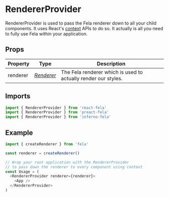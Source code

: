# RendererProvider

RendererProvider is used to pass the Fela renderer down to all your child components. It uses React's [context](https://reactjs.org/docs/context.html) APIs to do so. It actually is all you need to fully use Fela within your application.

## Props

| Property | Type                            | Description                                                    |
| -------- | ------------------------------- | -------------------------------------------------------------- |
| renderer | _[Renderer](api/fela/renderer)_ | The Fela renderer which is used to actually render our styles. |

## Imports

```javascript nocopy
import { RendererProvider } from 'react-fela'
import { RendererProvider } from 'preact-fela'
import { RendererProvider } from 'inferno-fela'
```

## Example

```javascript
import { createRenderer } from 'fela'

const renderer = createRenderer()

// Wrap your root application with the RendererProvider
// to pass down the renderer to every component using context
const Usage = (
  <RendererProvider renderer={renderer}>
    <App />
  </RendererProvider>
)
```

